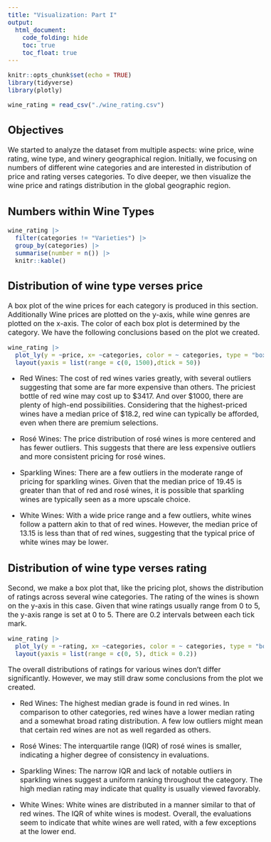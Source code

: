 ```yaml
---
title: "Visualization: Part I"
output: 
  html_document:
    code_folding: hide
    toc: true
    toc_float: true
---
```


<style type="text/css">
  body{
  font-size: 12pt;
}
</style>

```r
knitr::opts_chunk$set(echo = TRUE)
library(tidyverse)
library(plotly)

wine_rating = read_csv("./wine_rating.csv")
```

## Objectives
We started to analyze the dataset from multiple aspects: wine price, wine rating, wine type, and winery geographical region. Initially, we focusing on numbers of different wine categories and are interested in distribution of price and rating verses categories. To dive deeper, we then visualize the wine price and ratings distribution in the global geographic region.

## Numbers within Wine Types

```r
wine_rating |> 
  filter(categories != "Varieties") |> 
  group_by(categories) |> 
  summarise(number = n()) |> 
  knitr::kable()
```

## Distribution of wine type verses price

A box plot of the wine prices for each category is produced in this section. Additionally Wine prices are plotted on the y-axis, while wine genres are plotted on the x-axis. The color of each box plot is determined by the category. We have the following conclusions based on the plot we created.

```r
wine_rating |> 
  plot_ly(y = ~price, x= ~categories, color = ~ categories, type = "box", colors = "viridis") |> 
  layout(yaxis = list(range = c(0, 1500),dtick = 50))
```

* Red Wines: The cost of red wines varies greatly, with several outliers suggesting that some are far more expensive than others. The priciest bottle of red wine may cost up to $3417. And over $1000, there are plenty of high-end possibilities. Considering that the highest-priced wines have a median price of $18.2, red wine can typically be afforded, even when there are premium selections.

* Rosé Wines: The price distribution of rosé wines is more centered and has fewer outliers. This suggests that there are less expensive outliers and more consistent pricing for rosé wines.

* Sparkling Wines: There are a few outliers in the moderate range of pricing for sparkling wines. Given that the median price of 19.45 is greater than that of red and rosé wines, it is possible that sparkling wines are typically seen as a more upscale choice.

* White Wines: With a wide price range and a few outliers, white wines follow a pattern akin to that of red wines. However, the median price of 13.15 is less than that of red wines, suggesting that the typical price of white wines may be lower.

## Distribution of wine type verses rating

Second, we make a box plot that, like the pricing plot, shows the distribution of ratings across several wine categories. The rating of the wines is shown on the y-axis in this case. Given that wine ratings usually range from 0 to 5, the y-axis range is set at 0 to 5. There are 0.2 intervals between each tick mark. 

```r
wine_rating |> 
  plot_ly(y = ~rating, x= ~categories, color = ~ categories, type = "box", colors = "viridis") |> 
  layout(yaxis = list(range = c(0, 5), dtick = 0.2))
```

The overall distributions of ratings for various wines don't differ significantly. However, we may still draw some conclusions from the plot we created.

* Red Wines: The highest median grade is found in red wines. In comparison to other categories, red wines have a lower median rating and a somewhat broad rating distribution. A few low outliers might mean that certain red wines are not as well regarded as others.

* Rosé Wines: The interquartile range (IQR) of rosé wines is smaller, indicating a higher degree of consistency in evaluations. 

* Sparkling Wines: The narrow IQR and lack of notable outliers in sparkling wines suggest a uniform ranking throughout the category. The high median rating may indicate that quality is usually viewed favorably.

* White Wines: White wines are distributed in a manner similar to that of red wines. The IQR of white wines is modest. Overall, the evaluations seem to indicate that white wines are well rated, with a few exceptions at the lower end.